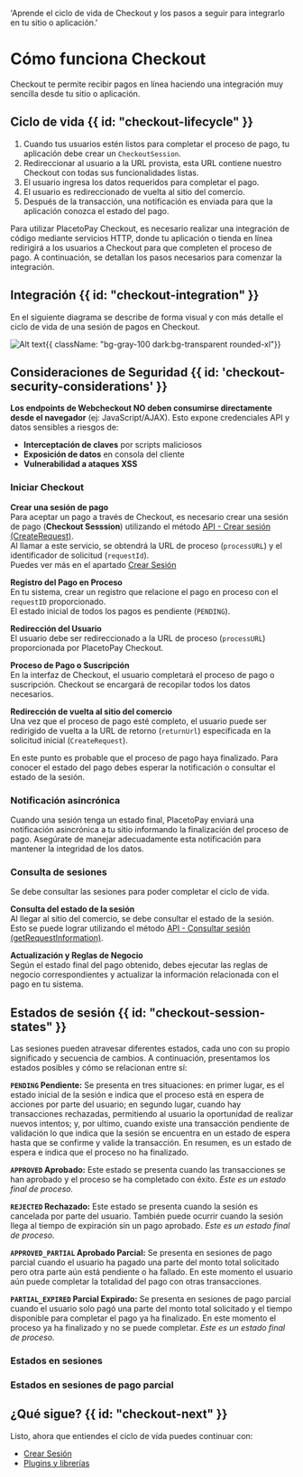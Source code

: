 
  'Aprende el ciclo de vida de Checkout y los pasos a seguir para integrarlo en tu sitio o aplicación.'

# Cómo funciona Checkout

Checkout te permite recibir pagos en línea haciendo una integración muy sencilla desde tu sitio o aplicación.

## Ciclo de vida {{ id: "checkout-lifecycle" }}

1. Cuando tus usuarios estén listos para completar el proceso de pago, tu aplicación debe crear un `CheckoutSession`.
2. Redireccionar al usuario a la URL provista, esta URL contiene nuestro Checkout con todas sus funcionalidades listas.
3. El usuario ingresa los datos requeridos para completar el pago.
4. El usuario es redireccionado de vuelta al sitio del comercio.
5. Después de la transacción, una notificación es enviada para que la aplicación conozca el estado del pago.

Para utilizar PlacetoPay Checkout, es necesario realizar una integración de código mediante servicios HTTP, donde tu aplicación o tienda en línea redirigirá a los usuarios a Checkout para que completen el proceso de pago. A continuación, se detallan los pasos necesarios para comenzar la integración.

## Integración {{ id: "checkout-integration" }}

En el siguiente diagrama se describe de forma visual y con más detalle el ciclo de vida de una sesión de pagos en Checkout.

![Alt text](/en/checkout/checkout_flow.webp 'title'){{ className: "bg-gray-100 dark:bg-transparent rounded-xl"}}

## Consideraciones de Seguridad {{ id: 'checkout-security-considerations' }}

**Los endpoints de Webcheckout NO deben consumirse directamente desde el navegador** (ej: JavaScript/AJAX). Esto expone credenciales API y datos sensibles a riesgos de:
- **Interceptación de claves** por scripts maliciosos
- **Exposición de datos** en consola del cliente
- **Vulnerabilidad a ataques XSS**

### Iniciar Checkout

**Crear una sesión de pago**  
Para aceptar un pago a través de Checkout, es necesario crear una sesión de pago (**Checkout Sesssion**) utilizando el método [API - Crear sesión (CreateRequest)](/checkout/api/reference/session#crear-una-sesion).  
Al llamar a este servicio, se obtendrá la URL de proceso (`processURL`) y el identificador de solicitud (`requestId`).  
Puedes ver más en el apartado [Crear Sesión](/checkout/api/reference/session#crear-una-sesion)

**Registro del Pago en Proceso**  
En tu sistema, crear un registro que relacione el pago en proceso con el `requestID` proporcionado.  
El estado inicial de todos los pagos es pendiente (`PENDING`).

**Redirección del Usuario**  
El usuario debe ser redireccionado a la URL de proceso (`processURL`) proporcionada por PlacetoPay Checkout.

**Proceso de Pago o Suscripción**  
En la interfaz de Checkout, el usuario completará el proceso de pago o suscripción. Checkout se encargará de recopilar todos los datos necesarios.

**Redirección de vuelta al sitio del comercio**  
Una vez que el proceso de pago esté completo, el usuario puede ser redirigido de vuelta a la URL de retorno (`returnUrl`) especificada en la solicitud inicial (`CreateRequest`).

En este punto es probable que el proceso de pago haya finalizado. Para conocer el estado del pago debes esperar la notificación o consultar el estado de la sesión.

### Notificación asincrónica

Cuando una sesión tenga un estado final, PlacetoPay enviará una notificación asincrónica a tu sitio informando la finalización del proceso de pago. Asegúrate de manejar adecuadamente esta notificación para mantener la integridad de los datos.

### Consulta de sesiones

Se debe consultar las sesiones para poder completar el ciclo de vida.

**Consulta del estado de la sesión**  
Al llegar al sitio del comercio, se debe consultar el estado de la sesión.  
Esto se puede lograr utilizando el método [API - Consultar sesión (getRequestInformation)](/checkout/api/reference/session#query-a-session).

**Actualización y Reglas de Negocio**  
Según el estado final del pago obtenido, debes ejecutar las reglas de negocio correspondientes y actualizar la información relacionada con el pago en tu sistema.

## Estados de sesión {{ id: "checkout-session-states" }}

Las sesiones pueden atravesar diferentes estados, cada uno con su propio significado y secuencia de cambios. A continuación, presentamos los estados posibles y cómo se relacionan entre sí:

**`PENDING` Pendiente:**
Se presenta en tres situaciones: en primer lugar, es el estado inicial de la sesión e indica que el proceso está en espera de acciones por parte del usuario;
en segundo lugar, cuando hay transacciones rechazadas, permitiendo al usuario la oportunidad de realizar nuevos intentos;
y, por ultimo, cuando existe una transacción pendiente de validación lo que indica que la sesión se encuentra en un estado de espera hasta que se confirme y valide la transacción.
En resumen, es un estado de espera e indica que el proceso no ha finalizado.

**`APPROVED` Aprobado:**
Este estado se presenta cuando las transacciones se han aprobado y el proceso se ha completado con éxito. _Este es un estado final de proceso._

**`REJECTED` Rechazado:**
Este estado se presenta cuando la sesión es cancelada por parte del usuario. También puede ocurrir cuando la sesión llega al tiempo de expiración sin un pago aprobado. _Este es un estado final de proceso._

**`APPROVED_PARTIAL` Aprobado Parcial:**
Se presenta en sesiones de pago parcial cuando el usuario ha pagado una parte del monto total solicitado pero otra parte aún está pendiente o ha fallado.
En este momento el usuario aún puede completar la totalidad del pago con otras transacciones.

**`PARTIAL_EXPIRED` Parcial Expirado:**
Se presenta en sesiones de pago parcial cuando el usuario solo pagó una parte del monto total solicitado y el tiempo disponible para completar el pago ya ha finalizado.
En este momento el proceso ya ha finalizado y no se puede completar. _Este es un estado final de proceso._

### Estados en sesiones
<SessionStates></SessionStates>

### Estados en sesiones de pago parcial
<PartialSessionStates></PartialSessionStates>

## ¿Qué sigue? {{ id: "checkout-next" }}

Listo, ahora que entiendes el ciclo de vída puedes continuar con:

- [Crear Sesión](/checkout/create-session)
- [Plugins y librerías](/checkout/plugins)
